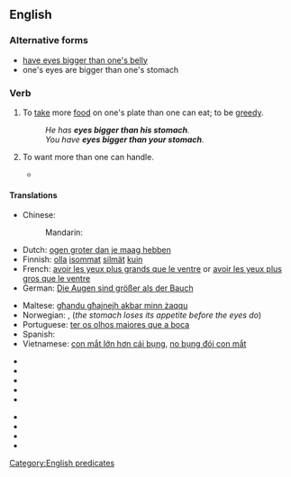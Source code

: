 ==English==

===Alternative forms===
* [[have eyes bigger than one's belly]] {{qualifier|UK}}
* one's eyes are bigger than one's stomach

===Verb===
{{en-verb|head=[[have]] [[eyes]] [[bigger]] [[than]] one's [[stomach]]|has eyes bigger than one's stomach|having eyes bigger than one's stomach|had eyes bigger than one's stomach}}

# {{idiomatic}} To [[take]] more [[food]] on one's plate than one can eat; to be [[greedy]].
#: ''He has '''eyes bigger than his stomach'''.''
#: ''You have '''eyes bigger than your stomach'''.''
# {{idiom}} To want more than one can handle.
#* {{quote-book|title=Bookkeeping For Dummies| page=75| books.google.com/books?isbn=1742469973| author=Veechi Curtis, Lynley Averis| year=2010| passage=When choosing software, don't '''have eyes bigger than your stomach'''. Rather, stick to whatever level of software you need, and no more.}}

====Translations====
{{trans-top|take more food than one can eat}}
* Chinese:
*: Mandarin: {{t|cmn|眼大肚子小|sc=Hani}}
* Dutch: [[ogen groter dan je maag hebben]]
* Finnish: [[olla#Finnish|olla]] [[isommat]] [[silmät]] [[kuin#Finnish|kuin]] {{t+|fi|vatsa}}
* French: [[avoir les yeux plus grands que le ventre]] or [[avoir les yeux plus gros que le ventre]]
* German: [[Die Augen sind größer als der Bauch]]
{{trans-mid}}
* Maltese: [[għandu għajnejh akbar minn żaqqu]]
* Norwegian: {{t-|no|øynene er større enn magen}}, {{t-|no|magen blir fortere mett enn øynene}} (''the stomach loses its appetite before the eyes do'')
* Portuguese: [[ter os olhos maiores que a boca]]
* Spanish: {{t-|es|comer con los ojos}}
* Vietnamese: [[con mắt lớn hơn cái bụng]], [[no bụng đói con mắt]]
{{trans-bottom}}

{{trans-top|want more than on can handle}}
*{{trreq|cmn}}
*{{trreq|nl}}
*{{trreq|fi}}
*{{trreq|fr}}
*{{trreq|de}}
{{trans-mid}}
*{{trreq|no}}
*{{trreq|pt}}
*{{trreq|es}}
*{{trreq|vi}}
{{trans-bottom}}

[[Category:English predicates]]
